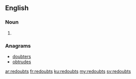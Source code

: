 ==English==

===Noun===
{{head|en}}

# {{plural of|redoubt}}

===Anagrams===
* [[doubters#English|doubters]]
* [[obtrudes#English|obtrudes]]

[[ar:redoubts]]
[[fr:redoubts]]
[[ku:redoubts]]
[[my:redoubts]]
[[sv:redoubts]]